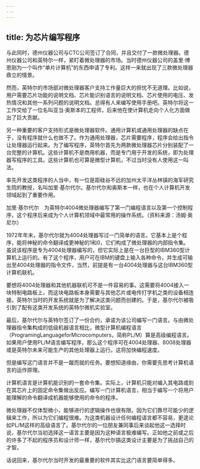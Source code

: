 ```yaml
---
---
---
```

title: 为芯片编写程序
---




与此同时，德州仪器公司与CTC公司签订了合同，并且交付了一款微处理器。德州仪器公司和英特尔一样，紧盯着微处理器的市场。当时德州仪器公司的盖里·博恩刚为一个叫作“单片计算机”的东西申请了专利。这样一来就出现了三款微处理器鼎立的情景。

然而，英特尔的市场部对微处理器客户支持工作量巨大的担忧不无道理。比如说，用户需要芯片功能的说明文档、芯片能识别语言的说明文档、芯片使用的电压、发热情况和其他一系列问题的说明文档。总得有人来编写使用手册吧。英特尔将这一工作交给了一位名叫亚当·奥斯本的工程师，后来他在使计算机走向个人化方面做出了巨大贡献。

另一种重要的客户支持形式是微处理器软件。通用计算机或通用处理器的缺点在于，没有程序就什么也做不了。作为通用处理器，芯片需要程序，程序会给出指令让处理器运行起来。为了编写程序，英特尔首先为两款微处理器芯片分别装配了一台完整的计算机。这些计算机不是商用机器，而是专门用于开发的系统，即为处理器写程序的工具。这些计算机也可算是微型计算机，不过当时没有人使用这一叫法。

率先开发这类程序的人当中，有一位是距硅谷不远的加州太平洋丛林镇的海军研究生院的教授，名叫加里·基尔代尔。基尔代尔和奥斯本一样，也在个人计算机开发领域起到了重要作用。



加里·基尔代尔　为英特尔4004微处理器编写了第一门编程语言以及第一个控制程序，这个程序后来成为个人计算机领域中最常用的操作系统。（资料来源：汤姆·奥尼尔）

1972年年末，基尔代尔就为4004处理器写过一门简单的语言。它基本上是个程序，能将神秘的命令翻译成更神秘的1和0，它们构成了微处理器的内部指令集。虽说该程序是专为4004处理器编写的，但它实际上是在一台巨型的IBM360型计算机上运行的。有了这个程序，用户可在IBM的键盘上输入各种命令，并生成可输出至4004处理器的指令文件，当然，前提是有一台4004处理器与这台IBM360型计算机联机。

要想将4004处理器和其他机器联机可不是一件容易的事。这需要将4004接入一块特制电路板上，而这块电路板本身需要与其他芯片或电传打字机之类的设备相连接。英特尔当时的开发系统就是为了解决这类问题而创建的。于是，基尔代尔被吸引到了配有这类开发系统的英特尔微机实验室。

最后，基尔代尔与英特尔签订了一份合约，承诺为该公司编写一门语言。与由微处理器指令集构成的低级机器语言相比，微型计算机编程语言（ProgramingLanguageforMicrocomputers，简称PL/M）算是高级编程语言。如果用户使用PL/M语言编写程序，那么这个程序可在4004处理器、8008处理器或是英特尔未来可能生产的其他处理器上运行。这将加快编程速度。

但是编写这门语言并不是一蹴而就的任务。要想知道缘由，你需要先思考计算机语言的运作原理。

计算机语言是计算机能识别的一套命令集。实际上，计算机只能对编入其电路或刻在其芯片上的固定命令集做出反应。编写一门计算机语言，相当于编写一个将用户能理解的命令翻译成机器能够使用的命令的程序。

微处理器不仅体型微小，能够进行的逻辑操作也很有限。因为它们靠尽可能少的逻辑来工作，所以为它们编程很难。为这类机器设计任何编程语言都不容易，更遑论如PL/M这样的高级语言了。基尔代尔的一位朋友兼同事后来谈起他这一选择时说，基尔代尔当初选择这一语言主要是因为这种语言极难编写。正如他之前或之后的许多了不起的程序员和设计师一样，基尔代尔搞这类设计主要是为了挑战自己的才智。

话说回来，基尔代尔当时开发的最重要的软件其实比这门语言要简单得多。